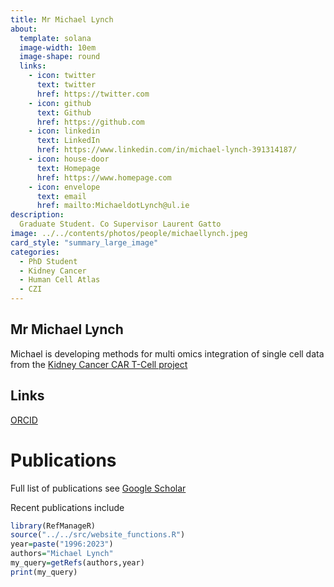 ```yaml
---
title: Mr Michael Lynch
about:
  template: solana
  image-width: 10em
  image-shape: round
  links:
    - icon: twitter
      text: twitter
      href: https://twitter.com
    - icon: github
      text: Github
      href: https://github.com
    - icon: linkedin
      text: LinkedIn
      href: https://www.linkedin.com/in/michael-lynch-391314187/
    - icon: house-door
      text: Homepage
      href: https://www.homepage.com 
    - icon: envelope
      text: email
      href: mailto:MichaeldotLynch@ul.ie
description: 
  Graduate Student. Co Supervisor Laurent Gatto
image: ../../contents/photos/people/michaellynch.jpeg
card_style: "summary_large_image"
categories:
  - PhD Student
  - Kidney Cancer
  - Human Cell Atlas
  - CZI
---
```


## Mr Michael Lynch

Michael is developing methods for multi omics integration of single cell data from the [Kidney Cancer CAR T-Cell project](%22../Projects/kidneyCancer.html%22)

## Links

[ORCID](https://orcid.org/..)

# Publications

Full list of publications see [Google Scholar](https://scholar.google.com/..)

Recent publications include

```r
library(RefManageR)
source("../../src/website_functions.R")
year=paste("1996:2023")
authors="Michael Lynch"
my_query=getRefs(authors,year)
print(my_query)
```

